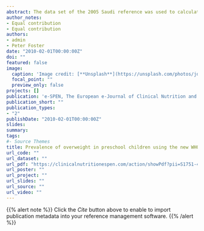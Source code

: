 ```yaml
---
abstract: The data set of the 2005 Saudi reference was used to calculate the BMI for age in children below 60 months of age. The prevalence of overweight was calculated based on the two references using the WHO cutoffs (weight for height or BMI for age above +2 standard deviation score). A lower cutoff for excess weight, BMI for age > + 1 SDS (equivalent CDC cut off for overweight) was also used. All calculations were performed using the WHO and CDC software as appropriate. Chisquare test was used to compare proportions and a p-value <0.05 was considered significant.
author_notes:
- Equal contribution
- Equal contribution
authors:
- admin
- Peter Foster
date: "2010-02-01T00:00:00Z"
doi: ""
featured: false
image:
  caption: 'Image credit: [**Unsplash**](https://unsplash.com/photos/jdD8gXaTZsc)'
  focal_point: ""
  preview_only: false
projects: []
publication: 'e-SPEN, The European e-Journal of Clinical Nutrition and Metabolism'
publication_short: ""
publication_types:
- "2"
publishDate: "2010-02-01T00:00:00Z"
slides: 
summary: 
tags:
#- Source Themes
title: Prevalence of overweight in preschool children using the new WHO growth standards
url_code: ""
url_dataset: ""
url_pdf: "https://clinicalnutritionespen.com/action/showPdf?pii=S1751-4991%2809%2900094-8"
url_poster: ""
url_project: ""
url_slides: ""
url_source: ""
url_video: ""
---
```


{{% alert note %}}
Click the *Cite* button above to enable to import publication metadata into your reference management software.
{{% /alert %}}

